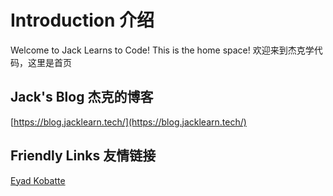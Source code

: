# Introduction 介绍
 
Welcome to Jack Learns to Code! This is the home space!
欢迎来到杰克学代码，这里是首页

## Jack's Blog 杰克的博客

[https://blog.jacklearn.tech/](https://blog.jacklearn.tech/)

## Friendly Links 友情链接

[Eyad Kobatte](https://eyad.dev)
